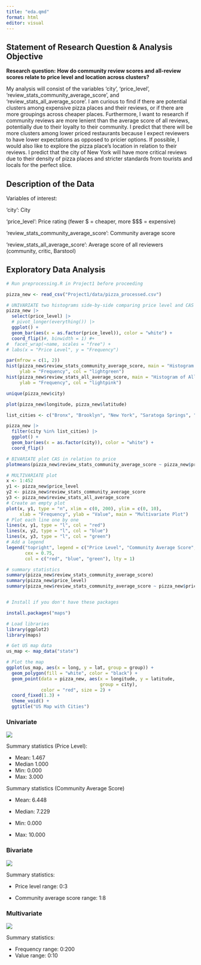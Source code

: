 ```yaml
---
title: "eda.qmd"
format: html
editor: visual
---
```


## Statement of Research Question & Analysis Objective

**Research question:** **How do community review scores and all-review scores relate to price level and location across clusters?**

My analysis will consist of the variables 'city', 'price_level', 'review_stats_community_average_score', and 'review_stats_all_average_score'. I am curious to find if there are potential clusters among expensive pizza places and their reviews, or if there are more groupings across cheaper places. Furthermore, I want to research if community reviews are more lenient than the average score of all reviews, potentially due to their loyalty to their community. I predict that there will be more clusters among lower priced restaurants because I expect reviewers to have lower expectations as opposed to pricier options. If possible, I would also like to explore the pizza place's location in relation to their reviews. I predict that the city of New York will have more critical reviews due to their density of pizza places and stricter standards from tourists and locals for the perfect slice.

## Description of the Data

Variables of interest:

'city': City

'price_level': Price rating (fewer \$ = cheaper, more \$\$\$ = expensive)

'review_stats_community_average_score': Community average score

'review_stats_all_average_score': Average score of all reviewers (community, critic, Barstool)

## Exploratory Data Analysis

```r
# Run preprocessing.R in Project1 before proceeding

pizza_new <- read_csv("Project1/data/pizza_processed.csv")

# UNIVARIATE two histograms side-by-side comparing price level and CAS
pizza_new |>
  select(price_level) |>
  # pivot_longer(everything()) |>
  ggplot() +
  geom_bar(aes(x = as.factor(price_level)), color = "white") +
  coord_flip()#, binwidth = 1) #+
#  facet_wrap(~name, scales = "free") +
# labs(x = "Price Level", y = "Frequency")

par(mfrow = c(1, 2))
hist(pizza_new$review_stats_community_average_score, main = "Histogram of Community Average Score", xlab = "Average Score",
     ylab = "Frequency", col = "lightgreen")
hist(pizza_new$review_stats_all_average_score, main = "Histogram of All Average Score", xlab = "Average Score",
     ylab = "Frequency", col = "lightpink")

unique(pizza_new$city)

plot(pizza_new$longitude, pizza_new$latitude)

list_cities <- c("Bronx", "Brooklyn", "New York", "Saratoga Springs", "Staten Island") #Yonkers", "Buffalo", "Staten Island", "Saratoga Springs", "Gansevoort", "Hampton Bays", "Southampton", "East Meadow", "Elmont", "Howard Beach", "New Hyde Park", "Kew Gardens", "Middle Village", "Huntington", "New York City", "Mount Vernon")

pizza_new |>
  filter(city %in% list_cities) |>
  ggplot() +
  geom_bar(aes(x = as.factor(city)), color = "white") +
  coord_flip()

# BIVARIATE plot CAS in relation to price
plotmeans(pizza_new$review_stats_community_average_score ~ pizza_new$price_level, main = "Community Average Score in Relation to Price Level", xlab = "Price Level", ylab = "Community Average Score")

# MULTIVARIATE plot
x <- 1:452
y1 <- pizza_new$price_level
y2 <- pizza_new$review_stats_community_average_score
y3 <- pizza_new$review_stats_all_average_score
# Create an empty plot
plot(x, y1, type = "n", xlim = c(0, 200), ylim = c(0, 10), 
     xlab = "Frequency", ylab = "Value", main = "Multivariate Plot")
# Plot each line one by one
lines(x, y1, type = "l", col = "red")
lines(x, y2, type = "l", col = "blue")
lines(x, y3, type = "l", col = "green")
# Add a legend
legend("topright", legend = c("Price Level", "Community Average Score", "All Average Score"),
       cex = 0.75,
       col = c("red", "blue", "green"), lty = 1)

# summary statistics
summary(pizza_new$review_stats_community_average_score)
summary(pizza_new$price_level)
summary(pizza_new$review_stats_community_average_score ~ pizza_new$price_level)


# Install if you don't have these packages

install.packages("maps")

# Load libraries
library(ggplot2)
library(maps)

# Get US map data
us_map <- map_data("state")

# Plot the map
ggplot(us_map, aes(x = long, y = lat, group = group)) +
  geom_polygon(fill = "white", color = "black") +
  geom_point(data = pizza_new, aes(x = longitude, y = latitude, 
                                   group = city), 
             color = "red", size = 2) +
  coord_fixed(1.3) +
  theme_void() +
  ggtitle("US Map with Cities")

```

### Univariate

![](images/Univariate.png)

Summary statistics (Price Level):

-   Mean: 1.467
-   Median 1.000
-   Min: 0.000
-   Max: 3.000

Summary statistics (Community Average Score)

-   Mean: 6.448

-   Median: 7.229

-   Min: 0.000

-   Max: 10.000

### Bivariate

![](images/Bivariate.png)

Summary statistics:

-   Price level range: 0:3

-   Community average score range: 1:8

### Multivariate

![](images/Multivariate.png)

Summary statistics:

-   Frequency range: 0:200
-   Value range: 0:10
